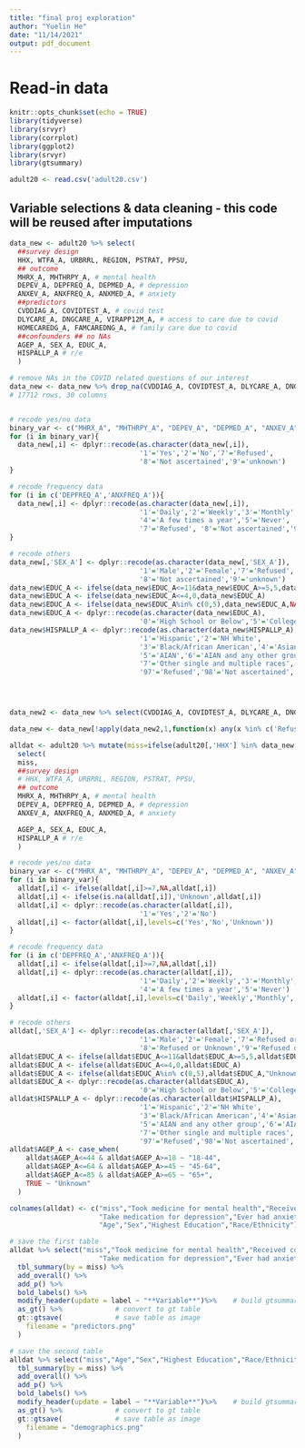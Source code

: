 ```yaml
---
title: "final proj exploration"
author: "Yuelin He"
date: "11/14/2021"
output: pdf_document
---
```


# Read-in data
```r
knitr::opts_chunk$set(echo = TRUE)
library(tidyverse)
library(srvyr)
library(corrplot)
library(ggplot2)
library(srvyr)
library(gtsummary)

adult20 <- read.csv('adult20.csv')
```


## Variable selections & data cleaning - this code will be reused after imputations

```r
data_new <- adult20 %>% select(
  ##survey design
  HHX, WTFA_A, URBRRL, REGION, PSTRAT, PPSU,
  ## outcome
  MHRX_A, MHTHRPY_A, # mental health
  DEPEV_A, DEPFREQ_A, DEPMED_A, # depression
  ANXEV_A, ANXFREQ_A, ANXMED_A, # anxiety
  ##predictors
  CVDDIAG_A, COVIDTEST_A, # covid test
  DLYCARE_A, DNGCARE_A, VIRAPP12M_A, # access to care due to covid
  HOMECAREDG_A, FAMCAREDNG_A, # family care due to covid
  ##confounders ## no NAs
  AGEP_A, SEX_A, EDUC_A, 
  HISPALLP_A # r/e
  ) 

# remove NAs in the COVID related questions of our interest
data_new <- data_new %>% drop_na(CVDDIAG_A, COVIDTEST_A, DLYCARE_A, DNGCARE_A, VIRAPP12M_A,HOMECAREDG_A, FAMCAREDNG_A)
# 17712 rows, 30 columns


# recode yes/no data
binary_var <- c("MHRX_A", "MHTHRPY_A", "DEPEV_A", "DEPMED_A", "ANXEV_A", "ANXMED_A", "CVDDIAG_A", "COVIDTEST_A", "DLYCARE_A", "DNGCARE_A", "VIRAPP12M_A", "HOMECAREDG_A", "FAMCAREDNG_A")
for (i in binary_var){
  data_new[,i] <- dplyr::recode(as.character(data_new[,i]),
                                '1'='Yes','2'='No','7'='Refused',
                                '8'='Not ascertained','9'='unknown')
}

# recode frequency data
for (i in c('DEPFREQ_A','ANXFREQ_A')){
  data_new[,i] <- dplyr::recode(as.character(data_new[,i]),
                                '1'='Daily','2'='Weekly','3'='Monthly',
                                '4'='A few times a year','5'='Never',
                                '7'='Refused', '8'='Not ascertained','9'='unknown')
}

# recode others
data_new[,'SEX_A'] <- dplyr::recode(as.character(data_new[,'SEX_A']),
                                '1'='Male','2'='Female','7'='Refused',
                                '8'='Not ascertained','9'='unknown')
data_new$EDUC_A <- ifelse(data_new$EDUC_A<=11&data_new$EDUC_A>=5,5,data_new$EDUC_A)
data_new$EDUC_A <- ifelse(data_new$EDUC_A<=4,0,data_new$EDUC_A)
data_new$EDUC_A <- ifelse(data_new$EDUC_A%in% c(0,5),data_new$EDUC_A,NA)
data_new$EDUC_A <- dplyr::recode(as.character(data_new$EDUC_A),
                                '0'='High School or Below','5'='College or Above')
data_new$HISPALLP_A <- dplyr::recode(as.character(data_new$HISPALLP_A),
                                '1'='Hispanic','2'='NH White',
                                '3'='Black/African American','4'='Asian',
                                '5'='AIAN','6'='AIAN and any other group',
                                '7'='Other single and multiple races',
                                '97'='Refused','98'='Not ascertained','99'='unknown')




data_new2 <- data_new %>% select(CVDDIAG_A, COVIDTEST_A, DLYCARE_A, DNGCARE_A, VIRAPP12M_A,HOMECAREDG_A, FAMCAREDNG_A) 

data_new <- data_new[!apply(data_new2,1,function(x) any(x %in% c('Refused','Not ascertained','unknown'))),]
```


```r
alldat <- adult20 %>% mutate(miss=ifelse(adult20[,'HHX'] %in% data_new[,'HHX'],'Complete', 'Missing')) %>% 
  select(
  miss,
  ##survey design
  # HHX, WTFA_A, URBRRL, REGION, PSTRAT, PPSU,
  ## outcome
  MHRX_A, MHTHRPY_A, # mental health
  DEPEV_A, DEPFREQ_A, DEPMED_A, # depression
  ANXEV_A, ANXFREQ_A, ANXMED_A, # anxiety

  AGEP_A, SEX_A, EDUC_A, 
  HISPALLP_A # r/e
  ) 

# recode yes/no data
binary_var <- c("MHRX_A", "MHTHRPY_A", "DEPEV_A", "DEPMED_A", "ANXEV_A", "ANXMED_A")
for (i in binary_var){
  alldat[,i] <- ifelse(alldat[,i]>=7,NA,alldat[,i])
  alldat[,i] <- ifelse(is.na(alldat[,i]),'Unknown',alldat[,i])
  alldat[,i] <- dplyr::recode(as.character(alldat[,i]),
                                '1'='Yes','2'='No')
  alldat[,i] <- factor(alldat[,i],levels=c('Yes','No','Unknown'))
}

# recode frequency data
for (i in c('DEPFREQ_A','ANXFREQ_A')){
  alldat[,i] <- ifelse(alldat[,i]>=7,NA,alldat[,i])
  alldat[,i] <- dplyr::recode(as.character(alldat[,i]),
                                '1'='Daily','2'='Weekly','3'='Monthly',
                                '4'='A few times a year','5'='Never')
  alldat[,i] <- factor(alldat[,i],levels=c('Daily','Weekly','Monthly','A few times a year','Never'))
}

# recode others
alldat[,'SEX_A'] <- dplyr::recode(as.character(alldat[,'SEX_A']),
                                '1'='Male','2'='Female','7'='Refused or Unknown',
                                '8'='Refused or Unknown','9'='Refused or Unknown')
alldat$EDUC_A <- ifelse(alldat$EDUC_A<=11&alldat$EDUC_A>=5,5,alldat$EDUC_A)
alldat$EDUC_A <- ifelse(alldat$EDUC_A<=4,0,alldat$EDUC_A)
alldat$EDUC_A <- ifelse(alldat$EDUC_A%in% c(0,5),alldat$EDUC_A,"Unknown")
alldat$EDUC_A <- dplyr::recode(as.character(alldat$EDUC_A),
                                '0'='High School or Below','5'='College or Above')
alldat$HISPALLP_A <- dplyr::recode(as.character(alldat$HISPALLP_A),
                                '1'='Hispanic','2'='NH White',
                                '3'='Black/African American','4'='Asian',
                                '5'='AIAN and any other group','6'='AIAN and any other group',
                                '7'='Other single and multiple races',
                                '97'='Refused','98'='Not ascertained','99'='unknown')
alldat$AGEP_A <- case_when(
    alldat$AGEP_A<=44 & alldat$AGEP_A>=18 ~ "18-44",
    alldat$AGEP_A<=64 & alldat$AGEP_A>=45 ~ "45-64",
    alldat$AGEP_A<=85 & alldat$AGEP_A>=65 ~ "65+",
    TRUE ~ "Unknown"
  )

colnames(alldat) <- c("miss","Took medicine for mental health","Received counseling for mental health","Ever had depression","Depression frequency",
                      "Take medication for depression","Ever had anxiety","Anxiety frequency","Take medication for anxiety",
                      "Age","Sex","Highest Education","Race/Ethnicity")

# save the first table
alldat %>% select("miss","Took medicine for mental health","Received counseling for mental health","Ever had depression",
                      "Take medication for depression","Ever had anxiety","Take medication for anxiety") %>%
  tbl_summary(by = miss) %>% 
  add_overall() %>%
  add_p() %>%
  bold_labels() %>%
  modify_header(update = label ~ "**Variable**")%>%    # build gtsummary table
  as_gt() %>%             # convert to gt table
  gt::gtsave(             # save table as image
    filename = "predictors.png"
  )

# save the second table
alldat %>% select("miss","Age","Sex","Highest Education","Race/Ethnicity") %>%
  tbl_summary(by = miss) %>% 
  add_overall() %>%
  add_p() %>%
  bold_labels() %>%
  modify_header(update = label ~ "**Variable**")%>%    # build gtsummary table
  as_gt() %>%             # convert to gt table
  gt::gtsave(             # save table as image
    filename = "demographics.png"
  )
```